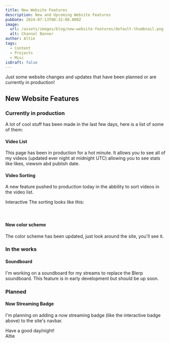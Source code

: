 ```yaml
---
title: New Website Features
description: New and Upcoming Website Features
pubDate: 2024-07-13T00:32:00.000Z
image:
  url: /assets/images/blog/new-website-features/default-thumbnail.png
  alt: Channel Banner
author: Altie
tags:
  - Content
  - Projects
  - Misc
isDraft: false
---
```



Just some website changes and updates that have been planned or are currently in production!

## New Website Features

### Currently in production

A lot of cool stuff has been made in the last few days, here is a list of some of them:

#### Video List

This page has been in production for a hot minute. It allows you to see all of my videos (updated ever night at midnight UTC) allowing you to see stats like likes, viewsm abd publish date.

#### Video Sorting

A new feature pushed to production today in the abbility to sort videos in the video list.

<div>
  <Badge>Interactive</Badge> The sorting looks like this:
</div>
<br />
<VideoSortButtonsSuspense client:only="react" />
<br />

#### New color scheme

The color scheme has been updated, just look around the site, you'll see it.

### In the works

#### Soundboard

I'm working on a soundboard for my streams to replace the Blerp soundboard. This feature is in early development but should be up soon.

### Planned

#### Now Streaming Badge

I'm planning on adding a now streaming badge (like the interactive badge above) to the site's navbar.

Have a good day/night! \
Altie
